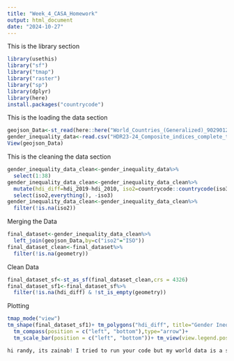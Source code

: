 ```yaml
---
title: "Week_4_CASA_Homework"
output: html_document
date: "2024-10-27"
---
```

This is the library section
```r
library(usethis)
library("sf")
library("tmap")
library("raster")
library("sp")
library(dplyr)
library(here)
install.packages("countrycode")
```

This is the loading the data section

```r
geojson_Data<-st_read(here::here("World_Countries_(Generalized)_9029012925078512962.geojson"))
gender_inequality_data<-read.csv("HDR23-24_Composite_indices_complete_time_series.csv")
View(geojson_Data)
```
This is the cleaning the data section
```r
gender_inequality_data_clean<-gender_inequality_data%>%
  select(1:38)
gender_inequality_data_clean<-gender_inequality_data_clean%>%
  mutate(hdi_diff=hdi_2019-hdi_2010, iso2=countrycode::countrycode(iso3, origin = 'iso3c', destination = 'iso2c'))%>%
  select(iso2,everything(), -iso3)
gender_inequality_data_clean<-gender_inequality_data_clean%>%
  filter(!is.na(iso2))

```

Merging the Data
```r
final_dataset<-gender_inequality_data_clean%>%
  left_join(geojson_Data,by=c("iso2"="ISO"))
final_dataset_clean<-final_dataset%>%
  filter(!is.na(geometry))
```
Clean Data
```r
final_dataset_sf<-st_as_sf(final_dataset_clean,crs = 4326)
final_dataset_sf1<-final_dataset_sf%>%
  filter(!is.na(hdi_diff) & !st_is_empty(geometry))
```
Plotting
```r
tmap_mode("view")
tm_shape(final_dataset_sf1)+ tm_polygons("hdi_diff", title="Gender Inequality Data Difference between 2010 and 2019", palette = "RdYlGn", style="jenks",alpha = 0.8)+ tm_basemap(server="OpenStreetMap")+
  tm_compass(position = c("left", "bottom"),type="arrow")+
  tm_scale_bar(position = c("left", "bottom"))+ tm_view(view.legend.position = c("right", "bottom"))
```

```r
hi randy, its zainab! I tried to run your code but my world data is a shp not geojason... change it now - joking!
```

